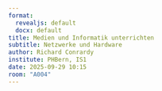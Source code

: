 ```yaml
---
format: 
  revealjs: default
  docx: default
title: Medien und Informatik unterrichten
subtitle: Netzwerke und Hardware
author: Richard Conrardy
institute: PHBern, IS1
date: 2025-09-29 10:15
room: "A004"
---
```

